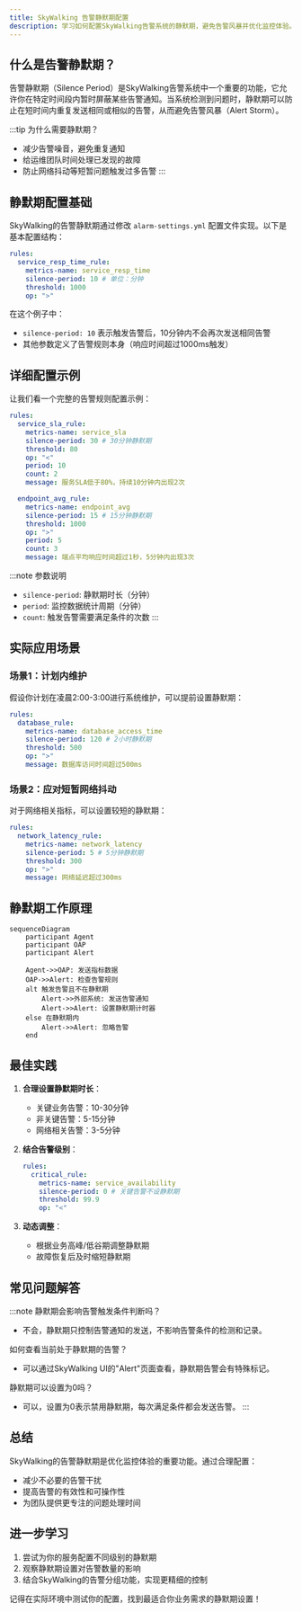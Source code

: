 ```yaml
---
title: SkyWalking 告警静默期配置
description: 学习如何配置SkyWalking告警系统的静默期，避免告警风暴并优化监控体验。适合初学者的完整指南。
---
```


## 什么是告警静默期？

告警静默期（Silence Period）是SkyWalking告警系统中一个重要的功能，它允许你在特定时间段内暂时屏蔽某些告警通知。当系统检测到问题时，静默期可以防止在短时间内重复发送相同或相似的告警，从而避免告警风暴（Alert Storm）。

:::tip 为什么需要静默期？
- 减少告警噪音，避免重复通知
- 给运维团队时间处理已发现的故障
- 防止网络抖动等短暂问题触发过多告警
:::

## 静默期配置基础

SkyWalking的告警静默期通过修改 `alarm-settings.yml` 配置文件实现。以下是基本配置结构：

```yaml
rules:
  service_resp_time_rule:
    metrics-name: service_resp_time
    silence-period: 10 # 单位：分钟
    threshold: 1000
    op: ">"
```

在这个例子中：
- `silence-period: 10` 表示触发告警后，10分钟内不会再次发送相同告警
- 其他参数定义了告警规则本身（响应时间超过1000ms触发）

## 详细配置示例

让我们看一个完整的告警规则配置示例：

```yaml
rules:
  service_sla_rule:
    metrics-name: service_sla
    silence-period: 30 # 30分钟静默期
    threshold: 80
    op: "<"
    period: 10
    count: 2
    message: 服务SLA低于80%，持续10分钟内出现2次

  endpoint_avg_rule:
    metrics-name: endpoint_avg
    silence-period: 15 # 15分钟静默期
    threshold: 1000
    op: ">"
    period: 5
    count: 3
    message: 端点平均响应时间超过1秒，5分钟内出现3次
```

:::note 参数说明
- `silence-period`: 静默期时长（分钟）
- `period`: 监控数据统计周期（分钟）
- `count`: 触发告警需要满足条件的次数
:::

## 实际应用场景

### 场景1：计划内维护

假设你计划在凌晨2:00-3:00进行系统维护，可以提前设置静默期：

```yaml
rules:
  database_rule:
    metrics-name: database_access_time
    silence-period: 120 # 2小时静默期
    threshold: 500
    op: ">"
    message: 数据库访问时间超过500ms
```

### 场景2：应对短暂网络抖动

对于网络相关指标，可以设置较短的静默期：

```yaml
rules:
  network_latency_rule:
    metrics-name: network_latency
    silence-period: 5 # 5分钟静默期
    threshold: 300
    op: ">"
    message: 网络延迟超过300ms
```

## 静默期工作原理

```mermaid
sequenceDiagram
    participant Agent
    participant OAP
    participant Alert
    
    Agent->>OAP: 发送指标数据
    OAP->>Alert: 检查告警规则
    alt 触发告警且不在静默期
        Alert->>外部系统: 发送告警通知
        Alert->>Alert: 设置静默期计时器
    else 在静默期内
        Alert->>Alert: 忽略告警
    end
```

## 最佳实践

1. **合理设置静默期时长**：
   - 关键业务告警：10-30分钟
   - 非关键告警：5-15分钟
   - 网络相关告警：3-5分钟

2. **结合告警级别**：
   ```yaml
   rules:
     critical_rule:
       metrics-name: service_availability
       silence-period: 0 # 关键告警不设静默期
       threshold: 99.9
       op: "<"
   ```

3. **动态调整**：
   - 根据业务高峰/低谷期调整静默期
   - 故障恢复后及时缩短静默期

## 常见问题解答

:::note
静默期会影响告警触发条件判断吗？
- 不会，静默期只控制告警通知的发送，不影响告警条件的检测和记录。

如何查看当前处于静默期的告警？
- 可以通过SkyWalking UI的"Alert"页面查看，静默期告警会有特殊标记。

静默期可以设置为0吗？
- 可以，设置为0表示禁用静默期，每次满足条件都会发送告警。
:::

## 总结

SkyWalking的告警静默期是优化监控体验的重要功能。通过合理配置：
- 减少不必要的告警干扰
- 提高告警的有效性和可操作性
- 为团队提供更专注的问题处理时间

## 进一步学习

1. 尝试为你的服务配置不同级别的静默期
2. 观察静默期设置对告警数量的影响
3. 结合SkyWalking的告警分组功能，实现更精细的控制

记得在实际环境中测试你的配置，找到最适合你业务需求的静默期设置！